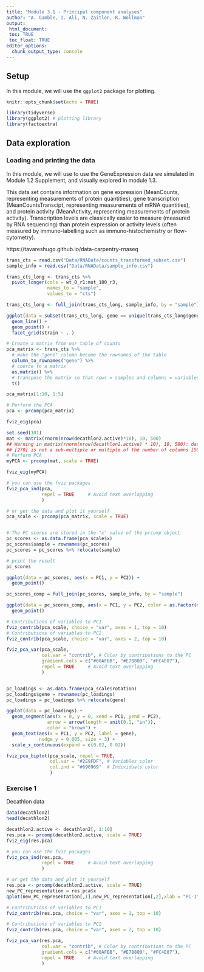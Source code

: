 ```yaml
---
title: "Module 3.1 - Principal component analyses"
author: "A. Gamble, I. Ali, N. Zaitlen, R. Wollman"
output: 
 html_document:
 toc: TRUE
 toc_float: TRUE
editor_options:
  chunk_output_type: console
---
```


## Setup

In this module, we will use the `ggplot2` package for plotting.

```r

knitr::opts_chunk$set(echo = TRUE)

library(tidyverse) 
library(ggplot2) # plotting library
library(factoextra)

```

## Data exploration

### Loading and printing the data

In this module, we will use to use the GeneExpression data we simulated in Module 1.2 Supplement, and visually explored in module 1.3. 

This data set contains information on gene expression (MeanCounts, representing measurements of protein quantities), gene transcription (MeanCountsTranscipt, representing measurements of mRNA quantities), and protein activity (MeanActivity, representing measurements of protein activity). Transcription levels are classically easier to measure (measured by RNA sequencing) than protein expression or activity levels (often measured by immuno-labelling such as immuno-histochemistry or flow-cytometry).


https://tavareshugo.github.io/data-carpentry-rnaseq

```r
trans_cts = read.csv("Data/RNAData/counts_transformed_subset.csv")
sample_info = read.csv("Data/RNAData/sample_info.csv")

trans_cts_long <- trans_cts %>% 
  pivot_longer(cols = wt_0_r1:mut_180_r3, 
               names_to = "sample", 
               values_to = "cts")

trans_cts_long <- full_join(trans_cts_long, sample_info, by = "sample")

ggplot(data = subset(trans_cts_long, gene == unique(trans_cts_long$gene)[1]), aes(x = minute, y = cts, color = replicate)) +
  geom_line() + 
  geom_point() +
  facet_grid(strain ~ . )

# Create a matrix from our table of counts
pca_matrix <- trans_cts %>% 
  # make the "gene" column become the rownames of the table
  column_to_rownames("gene") %>% 
  # coerce to a matrix
  as.matrix() %>% 
  # transpose the matrix so that rows = samples and columns = variables
  t()

pca_matrix[1:10, 1:5]

# Perform the PCA
pca <- prcomp(pca_matrix)

fviz_eig(pca)
```


```r
set.seed(101)
mat <- matrix(rnorm(nrow(decathlon2.active)*10), 10, 500)
## Warning in matrix(rnorm(nrow(decathlon2.active) * 10), 10, 500): data length
## [270] is not a sub-multiple or multiple of the number of columns [500]
# Perform PCA
myPCA <- prcomp(mat, scale = TRUE)

fviz_eig(myPCA)
```


```r
# you can use the fviz packages
fviz_pca_ind(pca,
             repel = TRUE     # Avoid text overlapping
             )

# or get the data and plot it yourself
pca_scale <- prcomp(pca_matrix, scale = TRUE)


# The PC scores are stored in the "x" value of the prcomp object
pc_scores <- as.data.frame(pca_scale$x)
pc_scores$sample = rownames(pc_scores)
pc_scores = pc_scores %>% relocate(sample)

# print the result
pc_scores

ggplot(data = pc_scores, aes(x = PC1, y = PC2)) +
  geom_point()

pc_scores_comp = full_join(pc_scores, sample_info, by = "sample")

ggplot(data = pc_scores_comp, aes(x = PC1, y = PC2, color = as.factor(minute), shape = strain)) +
  geom_point()

# Contributions of variables to PC1
fviz_contrib(pca_scale, choice = "var", axes = 1, top = 10)
# Contributions of variables to PC2
fviz_contrib(pca_scale, choice = "var", axes = 2, top = 10)

fviz_pca_var(pca_scale,
             col.var = "contrib", # Color by contributions to the PC
             gradient.cols = c("#00AFBB", "#E7B800", "#FC4E07"),
             repel = TRUE     # Avoid text overlapping
             )


pc_loadings <- as.data.frame(pca_scale$rotation)
pc_loadings$gene = rownames(pc_loadings)
pc_loadings = pc_loadings %>% relocate(gene)

ggplot(data = pc_loadings) +
  geom_segment(aes(x = 0, y = 0, xend = PC1, yend = PC2), 
               arrow = arrow(length = unit(0.1, "in")),
               color = "brown") +
  geom_text(aes(x = PC1, y = PC2, label = gene),
            nudge_y = 0.005, size = 3) +
  scale_x_continuous(expand = c(0.02, 0.02))

fviz_pca_biplot(pca_scale, repel = TRUE,
                col.var = "#2E9FDF", # Variables color
                col.ind = "#696969"  # Individuals color
                )
```

### Exercise 1

Decathlon data

```r

data(decathlon2)
head(decathlon2)

decathlon2.active <- decathlon2[, 1:10]
res.pca <- prcomp(decathlon2.active, scale = TRUE)
fviz_eig(res.pca)

# you can use the fviz packages
fviz_pca_ind(res.pca,
             repel = TRUE     # Avoid text overlapping
             )

# or get the data and plot it yourself
res.pca <- prcomp(decathlon2.active, scale = TRUE)
new_PC_representation = res.pca$x
qplot(new_PC_representation[,1],new_PC_representation[,2],xlab = "PC-1",ylab="PC2")

# Contributions of variables to PC1
fviz_contrib(res.pca, choice = "var", axes = 1, top = 10)

# Contributions of variables to PC2
fviz_contrib(res.pca, choice = "var", axes = 2, top = 10)

fviz_pca_var(res.pca,
             col.var = "contrib", # Color by contributions to the PC
             gradient.cols = c("#00AFBB", "#E7B800", "#FC4E07"),
             repel = TRUE     # Avoid text overlapping
             )


```


